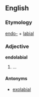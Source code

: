 ==English==

===Etymology===
[[endo-]] + [[labial]]

===Adjective===
{{wikipedia}}
'''endolabial'''

# ...

====Antonyms====
* [[exolabial]]